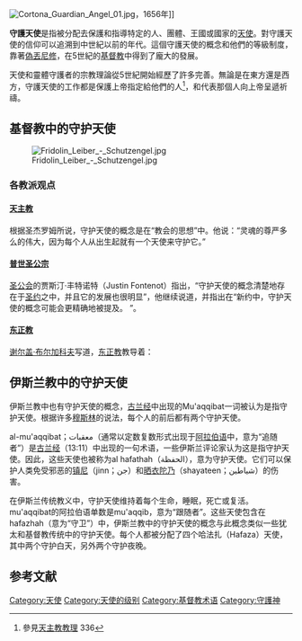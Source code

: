 {{Otheruses}}
[[File:Cortona_Guardian_Angel_01.jpg|thumb]]，1656年]]

'''守護天使'''是指被分配去保護和指導特定的人、團體、王國或國家的[[天使|天使]]。對守護天使的信仰可以追溯到中世紀以前的年代。這個守護天使的概念和他們的等級制度，靠著[[偽丟尼修|偽丟尼修]]，在5世紀的[[基督教|基督教]]中得到了龐大的發展。

天使和靈體守護者的宗教理論從5世紀開始經歷了許多完善。無論是在東方還是西方，守護天使的工作都是保護上帝指定給他們的人<ref>參見[[天主教教理|天主教教理]] 336</ref>，和代表那個人向上帝呈遞祈禱。

==基督教中的守护天使==
[[File:Fridolin_Leiber_-_Schutzengel.jpg|thumb]]

===各教派观点===

====[[天主教|天主教]]====
根据圣杰罗姆所说，守护天使的概念是在“教会的思想”中。他说：“灵魂的尊严多么的伟大，因为每个人从出生起就有一个天使来守护它。”

====[[普世圣公宗|普世圣公宗]]====
[[圣公会|圣公会]]的贾斯汀·丰特诺特（Justin Fontenot）指出，“守护天使的概念清楚地存在于[[圣约|圣约]]之中，并且它的发展也很明显”，他继续说道，并指出在“新约中，守护天使的概念可能会更精确地被提及。 ”。

====[[东正教|东正教]]====
[[谢尔盖·布尔加科夫|谢尔盖·布尔加科夫]]写道，[[东正教|东正教]]教导着：
{{quote |每个人都有一位守护天使站在上帝的面前。这个守护天使不仅是一个朋友和一个保护者，他们从邪恶中保存下来并发出了良好的思想。上帝的形象在天使和人类的生物中得到了体现，以至于天使是人类的天上原型。守护天使尤其是我们的属灵亲戚。圣经证明，守护者的航行和方向，地方，人民，社会的方向被赋予了宇宙的守护天使，他们的实质为他们所监视的元素增添了某种和谐。}}

==伊斯兰教中的守护天使==
伊斯兰教中也有守护天使的概念，[[古兰经|古兰经]]中出现的Mu'aqqibat一词被认为是指守护天使。根据许多[[穆斯林|穆斯林]]的说法，每个人的前后都有两个守护天使。

al-mu'aqqibat；معقبات（通常以定数复数形式出现于[[阿拉伯语|阿拉伯语]]中，意为“追随者”）是[[古兰经|古兰经]]（13:11）中出现的一句术语，一些伊斯兰评论家认为这是指守护天使。因此，这些天使也被称为al hafathah（الحفظة），意为守护天使。它们可以保护人类免受邪恶的[[镇尼|镇尼]]（jinn；جن）和[[晒衣陀乃|晒衣陀乃]]（shayateen；شياطين）的伤害。

在伊斯兰传统教义中，守护天使维持着每个生命，睡眠，死亡或复活。mu'aqqibat的阿拉伯语单数是mu'aqqib，意为“跟随者”。这些天使包含在hafazhah（意为“守卫”）中，伊斯兰教中的守护天使的概念与此概念类似一些犹太和基督教传统中的守护天使。每个人都被分配了四个哈法扎（Hafaza）天使，其中两个守护白天，另外两个守护夜晚。

== 参考文献 ==
{{Reflist}}

[[Category:天使|Category:天使]]
[[Category:天使的级别|Category:天使的级别]]
[[Category:基督教术语|Category:基督教术语]]
[[Category:守護神|Category:守護神]]